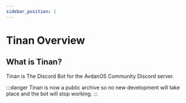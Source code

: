 ```yaml
---
sidebar_position: 1
---
```

# Tinan Overview

<Notice type="wip" url="/docs/tinan/tinan-overview.mdx" />

## What is Tinan?

Tinan is The Discord Bot for the AvdanOS Community Discord server.

:::danger
Tinan is now a public archive so no new development will take place and the bot will stop working.
:::